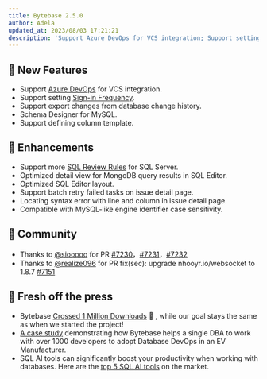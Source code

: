 ```yaml
---
title: Bytebase 2.5.0
author: Adela
updated_at: 2023/08/03 17:21:21
description: 'Support Azure DevOps for VCS integration; Support setting Sign-in Frequency'
---
```



## 🚀 New Features

- Support [Azure DevOps](/vcs-integration/azure-devops/) for VCS integration.
- Support setting [Sign-in Frequency](/administration/sign-in-restriction/#sign-in-frequency).
- Support export changes from database change history.
- Schema Designer for MySQL.
- Support defining column template.

## 🎄 Enhancements

- Support more [SQL Review Rules](/sql-review/review-rules/) for SQL Server.
- Optimized detail view for MongoDB query results in SQL Editor.
- Optimized SQL Editor layout.
- Support batch retry failed tasks on issue detail page.
- Locating syntax error with line and column in issue detail page.
- Compatible with MySQL-like engine identifier case sensitivity.

## 🎠 Community

- Thanks to [@siooooo](https://github.com/siooooo) for PR [#7230](https://github.com/bytebase/bytebase/pull/7230)，[#7231](https://github.com/bytebase/bytebase/pull/7231)，[#7232](https://github.com/bytebase/bytebase/pull/7232)
- Thanks to [@realize096](https://github.com/realize096) for PR fix(sec): upgrade nhooyr.io/websocket to 1.8.7 [#7151](https://github.com/bytebase/bytebase/pull/7151)

## 📰 Fresh off the press

- Bytebase [Crossed 1 Million Downloads](/blog/one-million-downloads/) 🎉 , while our goal stays the same as when we started the project!
- [A case study](/blog/ev-manufacturer-case-study/) demonstrating how Bytebase helps a single DBA to work with over 1000 developers to adopt Database DevOps in an EV Manufacturer.
- SQL AI tools can significantly boost your productivity when working with databases. Here are the [top 5 SQL AI tools](/blog/top-sql-ai-tools/) on the market.

<InstallUpgrade />
